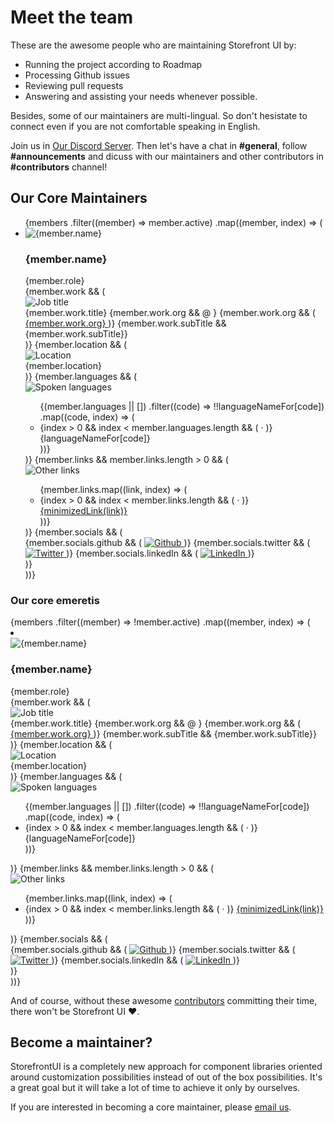 
<Meta title="Introduction/Team" />

<style>{`
  a {
    color: #5ECE7B !important;
  }

  .alert {
    background: #efeded;
    padding: 1rem;
    margin: 0.5rem 0 1rem;
  }

  .tip {
    border-left: 5px solid #5ECE7B;
  }

	.warning {
		border-left: 5px solid #ffc107;
		background-color: #fff4d5;
	}
  
  li.member {
    display: flex;
    padding: 1.5rem 0;
    border-bottom: 1px dashed #ececec;

  }

  .profile {
    margin-left: 1rem;
    flex: 1;
  }

  .avatar-img {
    width: 80px;
    height: 80px;
    border-radius: 50%;
  }

  h3 {
    margin-bottom: 0.5rem;
    margin-top: 0;
  }

  .row {
    font-size: 1em;
    margin-bottom: 0.5rem;
    display: flex;
    align-items: center;
  }

  .icon {
    margin-right: 0.5rem;
  }

  .role {
    text-transform: uppercase;
    font-size: 0.84em;
    font-weight: 600;
  }

  .sublist {
    list-style-type: none;
    padding-left: 0;
    font-weight: 600;
    margin: 0;
  }

  li {
    display: inline-block;
  }

  .dot {
    margin: 0 0.8rem;
  }

  .social-medias a {
    margin-right: 0.5rem;
  }
`}</style>

# Meet the team

These are the awesome people who are maintaining Storefront UI by:

- Running the project according to Roadmap
- Processing Github issues
- Reviewing pull requests
- Answering and assisting your needs whenever possible.

Besides, some of our maintainers are multi-lingual. So don't hesistate to connect even if you are not comfortable speaking in English.

<div class="alert tip">

Join us in [Our Discord Server](https://discord.gg/GS8hqFS). Then let's have a chat in **#general**, follow **#announcements** and dicuss with our maintainers and other contributors in **#contributors** channel!

</div>

## Our Core Maintainers

<ul style={{ listStyle: "none" }}>
  {members
    .filter((member) => member.active)
    .map((member, index) => (
      <li key={index} class="member">
        <div class="avatar">
          <img src={getAvatar(member)} alt={member.name} class="avatar-img" />
        </div>
        <div class="profile">
          <h3>{member.name}</h3>
          <div class="info">
            <div class="role row">{member.role}</div>
            {member.work && (
              <div class="job-title-container row">
                <div class="icon">
                  <img
                    src="https://res.cloudinary.com/mayashavin/image/upload/w_14,h_14,c_scale/v1567454220/StorefrontUI/briefcase-solid.jpg"
                    alt="Job title"
                  />
                </div>
                <div class="job-title">
                  <span>{member.work.title}</span>
                  {member.work.org && <span> @ </span>}
                  {member.work.org && (
                    <a
                      href={member.work.orgUrl}
                      target="_blank"
                      rel="noopener noreferrer"
                    >
                      {member.work.org}
                    </a>
                  )}
                  {member.work.subTitle && <span>{member.work.subTitle}</span>}
                </div>
              </div>
            )}
            {member.location && (
              <div class="location row">
                <div class="icon">
                  <img
                    src="https://res.cloudinary.com/mayashavin/image/upload/w_14,h_14,c_scale/v1567454220/StorefrontUI/map-marked-alt-solid.jpg"
                    alt="Location"
                  />
                </div>
                <span>{member.location}</span>
              </div>
            )}
            {member.languages && (
              <div class="languages row">
                <div class="icon">
                  <img
                    src="https://res.cloudinary.com/mayashavin/image/upload/w_14,h_14,c_scale/v1567454220/StorefrontUI/globe-solid.jpg"
                    alt="Spoken languages"
                  />
                </div>
                <ul class="sublist">
                  {(member.languages || [])
                    .filter((code) => !!languageNameFor[code])
                    .map((code, index) => (
                      <li key={code}>
                        {index > 0 && index < member.languages.length && (
                          <span class="dot">&middot;</span>
                        )}
                        {languageNameFor[code]}
                      </li>
                    ))}
                </ul>
              </div>
            )}
            {member.links && member.links.length > 0 && (
              <div class="links row">
                <div class="icon">
                  <img
                    src="https://res.cloudinary.com/mayashavin/image/upload/w_14,h_14,c_scale/v1567454220/StorefrontUI/link-solid.jpg"
                    alt="Other links"
                  />
                </div>
                <ul class="links-options sublist">
                  {member.links.map((link, index) => (
                    <li key={index}>
                      {index > 0 && index < member.links.length && (
                        <span class="dot">&middot;</span>
                      )}
                      <a href={link} target="_blank">
                        {minimizedLink(link)}
                      </a>
                    </li>
                  ))}
                </ul>
              </div>
            )}
            {member.socials && (
              <div class="social-medias row">
                {member.socials.github && (
                  <a
                    href={`https://github.com/${member.socials.github}/`}
                    target="_blank"
                    rel="noopener noreferrer"
                  >
                    <img
                      src="https://res.cloudinary.com/mayashavin/image/upload/h_20,c_thumb,g_auto/v1565642096/433-github.jpg"
                      alt="Github"
                    />
                  </a>
                )}
                {member.socials.twitter && (
                  <a
                    href={`https://twitter.com/${member.socials.twitter}`}
                    target="_blank"
                    rel="noopener noreferrer"
                  >
                    <img
                      src="https://res.cloudinary.com/mayashavin/image/upload/w_20,c_scale/v1567327341/Twitter_Logo_new.jpg"
                      alt="Twitter"
                    />
                  </a>
                )}
                {member.socials.linkedIn && (
                  <a
                    href={`https://www.linkedin.com/in/${membersocials.linkedIn}`}
                    target="_blank"
                    rel="noopener noreferrer"
                  >
                    <img src="" alt="LinkedIn" />
                  </a>
                )}
              </div>
            )}
          </div>
        </div>
      </li>
    ))}
</ul>

### Our core emeretis

<div>
  {members
    .filter((member) => !member.active)
    .map((member, index) => (
      <li key={index} class="member">
        <div class="avatar">
          <img src={getAvatar(member)} alt={member.name} class="avatar-img" />
        </div>
        <div class="profile">
          <h3>{member.name}</h3>
          <div class="info">
            <div class="role row">{member.role}</div>
            {member.work && (
              <div class="job-title-container row">
                <div class="icon">
                  <img
                    src="https://res.cloudinary.com/mayashavin/image/upload/w_14,h_14,c_scale/v1567454220/StorefrontUI/briefcase-solid.jpg"
                    alt="Job title"
                  />
                </div>
                <div class="job-title">
                  <span>{member.work.title}</span>
                  {member.work.org && <span> @ </span>}
                  {member.work.org && (
                    <a
                      href={member.work.orgUrl}
                      target="_blank"
                      rel="noopener noreferrer"
                    >
                      {member.work.org}
                    </a>
                  )}
                  {member.work.subTitle && <span>{member.work.subTitle}</span>}
                </div>
              </div>
            )}
            {member.location && (
              <div class="location row">
                <div class="icon">
                  <img
                    src="https://res.cloudinary.com/mayashavin/image/upload/w_14,h_14,c_scale/v1567454220/StorefrontUI/map-marked-alt-solid.jpg"
                    alt="Location"
                  />
                </div>
                <span>{member.location}</span>
              </div>
            )}
            {member.languages && (
              <div class="languages row">
                <div class="icon">
                  <img
                    src="https://res.cloudinary.com/mayashavin/image/upload/w_14,h_14,c_scale/v1567454220/StorefrontUI/globe-solid.jpg"
                    alt="Spoken languages"
                  />
                </div>
                <ul class="sublist">
                  {(member.languages || [])
                    .filter((code) => !!languageNameFor[code])
                    .map((code, index) => (
                      <li key={code}>
                        {index > 0 && index < member.languages.length && (
                          <span class="dot">&middot;</span>
                        )}
                        {languageNameFor[code]}
                      </li>
                    ))}
                </ul>
              </div>
            )}
            {member.links && member.links.length > 0 && (
              <div class="links row">
                <div class="icon">
                  <img
                    src="https://res.cloudinary.com/mayashavin/image/upload/w_14,h_14,c_scale/v1567454220/StorefrontUI/link-solid.jpg"
                    alt="Other links"
                  />
                </div>
                <ul class="links-options sublist">
                  {member.links.map((link, index) => (
                    <li key={index}>
                      {index > 0 && index < member.links.length && (
                        <span class="dot">&middot;</span>
                      )}
                      <a href={link} target="_blank">
                        {minimizedLink(link)}
                      </a>
                    </li>
                  ))}
                </ul>
              </div>
            )}
            {member.socials && (
              <div class="social-medias row">
                {member.socials.github && (
                  <a
                    href={`https://github.com/${member.socials.github}/`}
                    target="_blank"
                    rel="noopener noreferrer"
                  >
                    <img
                      src="https://res.cloudinary.com/mayashavin/image/upload/h_20,c_thumb,g_auto/v1565642096/433-github.jpg"
                      alt="Github"
                    />
                  </a>
                )}
                {member.socials.twitter && (
                  <a
                    href={`https://twitter.com/${member.socials.twitter}`}
                    target="_blank"
                    rel="noopener noreferrer"
                  >
                    <img
                      src="https://res.cloudinary.com/mayashavin/image/upload/w_20,c_scale/v1567327341/Twitter_Logo_new.jpg"
                      alt="Twitter"
                    />
                  </a>
                )}
                {member.socials.linkedIn && (
                  <a
                    href={`https://www.linkedin.com/in/${membersocials.linkedIn}`}
                    target="_blank"
                    rel="noopener noreferrer"
                  >
                    <img src="" alt="LinkedIn" />
                  </a>
                )}
              </div>
            )}
          </div>
        </div>
      </li>
    ))}
</div>

And of course, without these awesome [contributors](https://github.com/DivanteLtd/storefront-ui/graphs/contributors) committing their time, there won't be Storefront UI ❤️.

## Become a maintainer?

StorefrontUI is a completely new approach for component libraries oriented around customization possibilities instead of out of the box possibilities.
It's a great goal but it will take a lot of time to achieve it only by ourselves.

If you are interested in becoming a core maintainer, please [email us](mailto:filip@vuestorefront.io).
